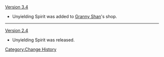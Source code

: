 [[Version 3.4]]
* Unyielding Spirit was added to [[Granny Shan]]'s shop.
----
[[Version 2.4]]
* Unyielding Spirit was released.
<noinclude>[[Category:Change History]]</noinclude>